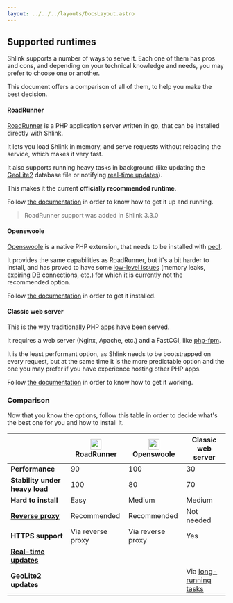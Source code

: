 ```yaml
---
layout: ../../../layouts/DocsLayout.astro
---
```



## Supported runtimes

Shlink supports a number of ways to serve it. Each one of them has pros and cons, and depending on your technical knowledge and needs, you may prefer to choose one or another.

This document offers a comparison of all of them, to help you make the best decision.

#### RoadRunner

[RoadRunner](https://roadrunner.dev/) is a PHP application server written in go, that can be installed directly with Shlink.

It lets you load Shlink in memory, and serve requests without reloading the service, which makes it very fast.

It also supports running heavy tasks in background (like updating the [GeoLite2](/documentation/geolite-license-key/) database file or notifying [real-time updates](/documentation/advanced/real-time-updates/)).

This makes it the current **officially recommended runtime**.

Follow [the documentation](/documentation/supported-runtimes/serve-with-roadrunner) in order to know how to get it up and running.

> RoadRunner support was added in Shlink 3.3.0

#### Openswoole

[Openswoole](https://openswoole.com/) is a native PHP extension, that needs to be installed with [pecl](https://pecl.php.net/).

It provides the same capabilities as RoadRunner, but it's a bit harder to install, and has proved to have some [low-level issues](https://github.com/shlinkio/shlink/issues/1745) (memory leaks, expiring DB connections, etc.) for which it is currently not the recommended option.

Follow [the documentation](/documentation/supported-runtimes/serve-with-openswoole) in order to get it installed.

#### Classic web server

This is the way traditionally PHP apps have been served.

It requires a web server (Nginx, Apache, etc.) and a FastCGI, like [php-fpm](https://www.php.net/manual/en/install.fpm.php).

It is the least performant option, as Shlink needs to be bootstrapped on every request, but at the same time it is the more predictable option and the one you may prefer if you have experience hosting other PHP apps.

Follow [the documentation](/documentation/supported-runtimes/classic-web-server) in order to know how to get it working.

### Comparison

Now that you know the options, follow this table in order to decide what's the best one for you and how to install it.

|                                                                              | <img src="/images/logos/roadrunner.png" width="25" className="d-inline me-1" /> RoadRunner | <img src="/images/logos/openswoole.png" width="25" className="d-inline me-1" /> Openswoole | Classic web server                                           |
|------------------------------------------------------------------------------|--------------------------------------------------------------------------------------------|--------------------------------------------------------------------------------------------|--------------------------------------------------------------|
| **Performance**                                                              | <span className="text-success">90</span>                                                   | <span className="text-success">100</span>                                                  | <span className="text-danger">30</span>                      |
| **Stability under heavy load**                                               | <span className="text-success">100</span>                                                  | 80                                                                                         | <span className="text-warning">70</span>                     |
| **Hard to install**                                                          | <span className="text-success">Easy</span>                                                 | Medium                                                                                     | Medium                                                       |
| **[Reverse proxy](/documentation/advanced/exposing-through-reverse-proxy/)** | Recommended                                                                                | Recommended                                                                                | <span className="text-success">Not needed</span>             |
| **HTTPS support**                                                            | Via reverse proxy                                                                          | Via reverse proxy                                                                          | Yes                                                          |
| **[Real-time updates](/documentation/advanced/real-time-updates/)**          | <FontAwesomeIcon icon={faCheck} className="text-success" /> <RTULimitationTooltip />       | <FontAwesomeIcon icon={faCheck} className="text-success" /> <RTULimitationTooltip />       | <FontAwesomeIcon icon={faXmark} className="text-danger" />   |
| **GeoLite2 updates**                                                         | <FontAwesomeIcon icon={faCheck} className="text-success" />                                | <FontAwesomeIcon icon={faCheck} className="text-success" />                                | Via [long-running tasks](/documentation/long-running-tasks/) |

